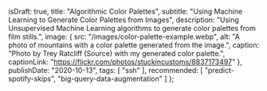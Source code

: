   isDraft: true,
  title: "Algorithmic Color Palettes",
  subtitle: "Using Machine Learning to Generate Color Palettes from Images",
  description: "Using Unsupervised Machine Learning algorithms to generate color palettes from film stills.",
  image: {
    src: "/images/color-palette-example.webp",
    alt: "A photo of mountains with a color palette generated from the image.",
    caption: "Photo by Trey Ratcliff (Source) with my generated color palette.",
    captionLink: "https://flickr.com/photos/stuckincustoms/8837173497"
  },
  publishDate: "2020-10-13",
  tags: [
    "ssh"
  ],
  recommended: [
    "predict-spotify-skips",
    "big-query-data-augmentation"
  ]
};
